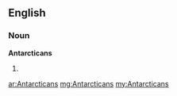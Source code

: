 ==English==

===Noun===
'''Antarcticans'''

# {{plural of|[[Antarctican]]}}

[[ar:Antarcticans]]
[[mg:Antarcticans]]
[[my:Antarcticans]]